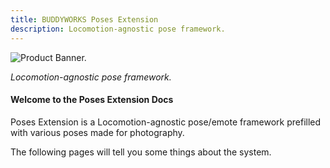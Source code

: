 ```yaml
---
title: BUDDYWORKS Poses Extension
description: Locomotion-agnostic pose framework.
---
```


![Product Banner.](./img/banner.png)  

*Locomotion-agnostic pose framework.*

#### Welcome to the Poses Extension Docs
Poses Extension is a Locomotion-agnostic pose/emote framework prefilled with various poses made for photography.  

The following pages will tell you some things about the system.